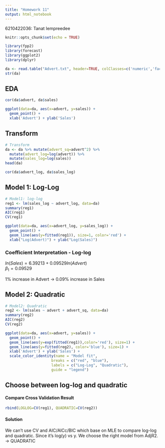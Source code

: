 ```yaml
---
title: "Homework 11"
output: html_notebook
---
```

6210422036: Tanat Iempreedee  

```r
knitr::opts_chunk$set(echo = TRUE)
```

```r
library(fpp2)
library(forecast)
library(ggplot2)
library(dplyr)

da <- read.table("Advert.txt", header=TRUE, colClasses=c('numeric','factor','numeric'))
str(da)
```
## EDA
```r
cor(da$advert, da$sales)
```

```r
ggplot(data=da, aes(x=advert, y=sales)) +
  geom_point() + 
  xlab('Advert') + ylab('Sales')
```
## Transform
```r
# Transform
da <- da %>% mutate(advert_sq=advert^2) %>%
  mutate(advert_log=log(advert)) %>% 
  mutate(sales_log=log(sales))
head(da)
```
```r
cor(da$advert_log, da$sales_log)
```
## Model 1: Log-Log
```r
# Model1: log-log
reg1 <- lm(sales_log ~ advert_log, data=da)
summary(reg1)
AIC(reg1)
CV(reg1)
```
```r
ggplot(data=da, aes(x=advert_log, y=sales_log)) +
  geom_point() +
  geom_line(aes(y=fitted(reg1)), size=1, color='red') +
  xlab("Log(Advert)") + ylab("Log(Sales)")
```
### Coefficient Interpretation - Log-log
  
$ln(Sales) = 6.39213 + 0.09529 ln(Advert)$  
$\beta_1 = 0.09529$

1% increase in Advert -> 0.09% increase in Sales

## Model 2: Quadratic
```r
# Model2: Quadratic
reg2 <- lm(sales ~ advert + advert_sq, data=da)
summary(reg2)
AIC(reg2)
CV(reg2)
```
```r
ggplot(data=da, aes(x=advert, y=sales)) +
  geom_point() +
  geom_line(aes(y=exp(fitted(reg1)),color='red'), size=1) +
  geom_line(aes(y=fitted(reg2), color='blue'), size=1) +
  xlab('Advert') + ylab('Sales') +
  scale_color_identity(name = "Model fit",
                     breaks = c("red", "blue"),
                     labels = c("Log-Log", "Quadratic"),
                     guide = "legend")
```
## Choose between log-log and quadratic

#### Compare Cross Validation Result
```r
rbind(LOGLOG=CV(reg1), QUADRATIC=CV(reg2))
```

#### Solution
We can't use CV and AIC/AICc/BIC which base on MLE to compare log-log and quadratic. Since it's log(y) vs y. We choose the right model from AdjR2. -> QUADRATIC
